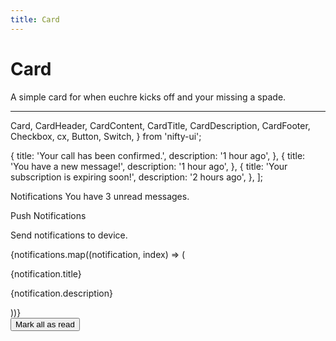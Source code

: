 ```yaml
---
title: Card
---
```


# Card

A simple card for when euchre kicks off and your missing a spade.

---

  Card,
  CardHeader,
  CardContent,
  CardTitle,
  CardDescription,
  CardFooter,
  Checkbox,
  cx,
  Button,
  Switch,
} from 'nifty-ui';

  {
    title: 'Your call has been confirmed.',
    description: '1 hour ago',
  },
  {
    title: 'You have a new message!',
    description: '1 hour ago',
  },
  {
    title: 'Your subscription is expiring soon!',
    description: '2 hours ago',
  },
];

<div>
  <Card className="w-[380px]">
    <CardHeader>
      <CardTitle>Notifications</CardTitle>
      <CardDescription>You have 3 unread messages.</CardDescription>
    </CardHeader>
    <CardContent className="grid gap-4">
      <div className=" flex items-center space-x-4 rounded-md border p-4">
        <IconBellRinging />
        <div className="flex-1 space-y-1">
          <p className="text-sm font-medium leading-none">Push Notifications</p>
          <p className="text-sm text-muted-foreground">Send notifications to device.</p>
        </div>
        <Switch />
      </div>
      <div>
        {notifications.map((notification, index) => (
          <div key={index} className="mb-4 grid grid-cols-[25px_1fr] items-start pb-4 last:mb-0 last:pb-0">
            <span className="flex h-2 w-2 translate-y-1 rounded-full bg-sky-500" />
            <div className="space-y-1">
              <p className="text-sm font-medium leading-none">{notification.title}</p>
              <p className="text-sm text-muted-foreground">{notification.description}</p>
            </div>
          </div>
        ))}
      </div>
    </CardContent>
    <CardFooter>
      <Button className="w-full">
        <Checkbox className="mr-2 h-4 w-4" id="read" /> Mark all as read
      </Button>
    </CardFooter>
  </Card>
</div>
